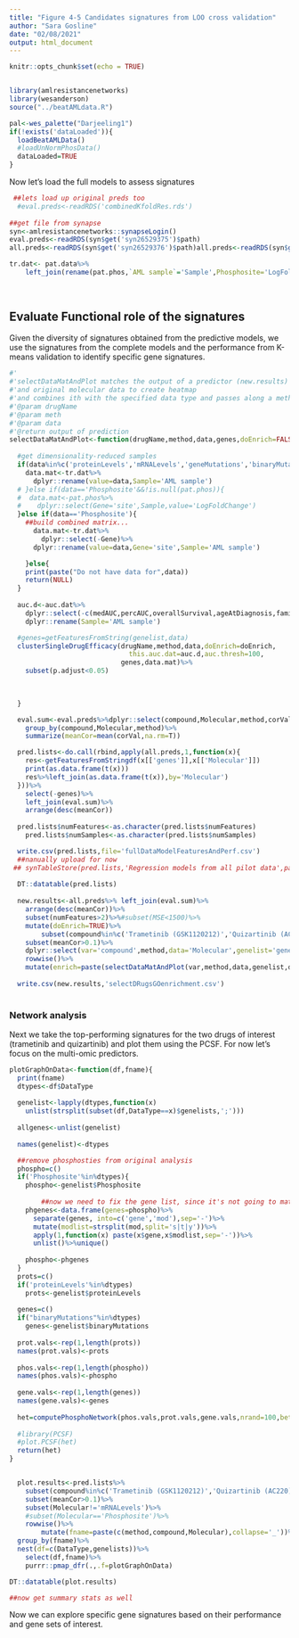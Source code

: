 ```yaml
---
title: "Figure 4-5 Candidates signatures from LOO cross validation"
author: "Sara Gosline"
date: "02/08/2021"
output: html_document
---
```


```r
knitr::opts_chunk$set(echo = TRUE)


library(amlresistancenetworks)
library(wesanderson)
source("../beatAMLdata.R")

pal<-wes_palette("Darjeeling1")
if(!exists('dataLoaded')){
  loadBeatAMLData()
  #loadUnNormPhosData()
  dataLoaded=TRUE
}


```

Now let's load the full models to assess signatures

```r

 ##lets load up original preds too
  #eval.preds<-readRDS('combinedKfoldRes.rds')
  
##get file from synapse
syn<-amlresistancenetworks::synapseLogin()
eval.preds<-readRDS(syn$get('syn26529375')$path)
all.preds<-readRDS(syn$get('syn26529376')$path)all.preds<-readRDS(syn$get('syn26529376')$path)

tr.dat<- pat.data%>%
    left_join(rename(pat.phos,`AML sample`='Sample',Phosphosite='LogFoldChange'))
  
  
```

## Evaluate Functional role of the signatures


Given the diversity of signatures obtained from the predictive models, we use the signatures from the complete models and the performance from K-means validation to identify specific gene signatures. 

```r


#'
#'selectDataMatAndPlot matches the output of a predictor (new.results) to the AUC data
#'and original molecular data to create heatmap
#'and combines ith with the specified data type and passes along a method to be used
#'@param drugName
#'@param meth
#'@param data
#'@return output of prediction
selectDataMatAndPlot<-function(drugName,method,data,genes,doEnrich=FALSE,doGraph=FALSE){
 
  #get dimensionality-reduced samples
  if(data%in%c('proteinLevels','mRNALevels','geneMutations','binaryMutations') &&!is.null(tr.dat)){
    data.mat<-tr.dat%>%
      dplyr::rename(value=data,Sample='AML sample')
  # }else if(data=='Phosphosite'&&!is.null(pat.phos)){
  #  data.mat<-pat.phos%>%
  #    dplyr::select(Gene='site',Sample,value='LogFoldChange')
  }else if(data=='Phosphosite'){
    ##build combined matrix...
      data.mat<-tr.dat%>%
        dplyr::select(-Gene)%>%
      dplyr::rename(value=data,Gene='site',Sample='AML sample')

    }else{
    print(paste("Do not have data for",data))
    return(NULL)
  }
  
  auc.d<-auc.dat%>%
    dplyr::select(-c(medAUC,percAUC,overallSurvival,ageAtDiagnosis,family))%>%
    dplyr::rename(Sample='AML sample')

  #genes=getFeaturesFromString(genelist,data)
  clusterSingleDrugEfficacy(drugName,method,data,doEnrich=doEnrich,
                              this.auc.dat=auc.d,auc.thresh=100,
                            genes,data.mat)%>%
    subset(p.adjust<0.05)  

  
  
  }

  eval.sum<-eval.preds%>%dplyr::select(compound,Molecular,method,corVal)%>%
    group_by(compound,Molecular,method)%>%
    summarize(meanCor=mean(corVal,na.rm=T))

  pred.lists<-do.call(rbind,apply(all.preds,1,function(x){
    res<-getFeaturesFromStringdf(x[['genes']],x[['Molecular']])
    print(as.data.frame(t(x)))
    res%>%left_join(as.data.frame(t(x)),by='Molecular')
  }))%>%
    select(-genes)%>%
    left_join(eval.sum)%>%
    arrange(desc(meanCor))
  
  pred.lists$numFeatures<-as.character(pred.lists$numFeatures)
    pred.lists$numSamples<-as.character(pred.lists$numSamples)

  write.csv(pred.lists,file='fullDataModelFeaturesAndPerf.csv')
  ##nanually upload for now
 ## synTableStore(pred.lists,'Regression models from all pilot data',parentId = 'syn22128879')
  
  DT::datatable(pred.lists)
  
  new.results<-all.preds%>% left_join(eval.sum)%>%
    arrange(desc(meanCor))%>%
    subset(numFeatures>2)%>%#subset(MSE<1500)%>%  
    mutate(doEnrich=TRUE)%>%
        subset(compound%in%c('Trametinib (GSK1120212)','Quizartinib (AC220)'))%>%
    subset(meanCor>0.1)%>%
    dplyr::select(var='compound',method,data='Molecular',genelist='genes',doEnrich)%>%
    rowwise()%>%
    mutate(enrich=paste(selectDataMatAndPlot(var,method,data,genelist,doEnrich)$Description,collapse=','))
  
  write.csv(new.results,'selectDRugsGOenrichment.csv')
  
```

### Network analysis

Next we take the top-performing signatures for the two drugs of interest (trametinib and quizartinib) and plot them using the PCSF. For now let's focus on the multi-omic predictors.

```r
plotGraphOnData<-function(df,fname){
  print(fname)
  dtypes<-df$DataType
  
  genelist<-lapply(dtypes,function(x)
    unlist(strsplit(subset(df,DataType==x)$genelists,';')))
  
  allgenes<-unlist(genelist)
  
  names(genelist)<-dtypes

  ##remove phosphosties from original analysis  
  phospho=c()
  if('Phosphosite'%in%dtypes){
    phospho<-genelist$Phosphosite
  
        ##now we need to fix the gene list, since it's not going to match    
    phgenes<-data.frame(genes=phospho)%>%
      separate(genes, into=c('gene','mod'),sep='-')%>%
      mutate(modlist=strsplit(mod,split='s|t|y'))%>%
      apply(1,function(x) paste(x$gene,x$modlist,sep='-'))%>%
      unlist()%>%unique()
  
    phospho<-phgenes
  }
  prots=c()
  if('proteinLevels'%in%dtypes)
    prots<-genelist$proteinLevels
  
  genes=c()
  if("binaryMutations"%in%dtypes)
    genes<-genelist$binaryMutations
  
  prot.vals<-rep(1,length(prots))
  names(prot.vals)<-prots
  
  phos.vals<-rep(1,length(phospho))
  names(phos.vals)<-phospho
  
  gene.vals<-rep(1,length(genes))
  names(gene.vals)<-genes
  
  het=computePhosphoNetwork(phos.vals,prot.vals,gene.vals,nrand=100,beta=2,fname=fname)
  
  #library(PCSF)
  #plot.PCSF(het)
  return(het)
}


  plot.results<-pred.lists%>%
    subset(compound%in%c('Trametinib (GSK1120212)','Quizartinib (AC220)'))%>%
    subset(meanCor>0.1)%>%
    subset(Molecular!='mRNALevels')%>%
    #subset(Molecular=='Phosphosite')%>%
    rowwise()%>%
        mutate(fname=paste(c(method,compound,Molecular),collapse='_'))%>%
  group_by(fname)%>%
  nest(df=c(DataType,genelists))%>%
    select(df,fname)%>%
    purrr::pmap_dfr(.,.f=plotGraphOnData)

DT::datatable(plot.results)

##now get summary stats as well

```


Now we can explore specific gene signatures based on their performance and gene sets of interest.








